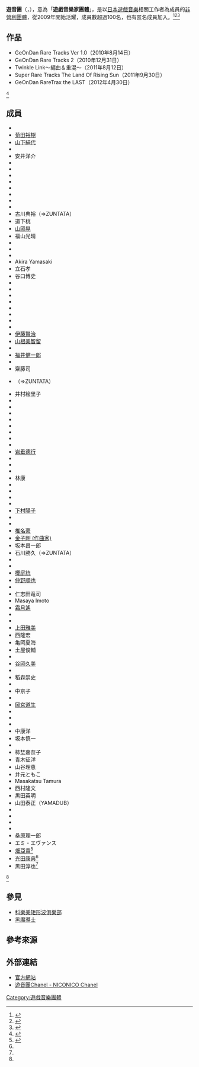 {{refimprove|time=2015-01-20T23:37:40+00:00}}
{{primarysources|time=2015-1-21}}
{{Japanese|japanese=ゲ音団|kana=げおんだん|romaji=Ge-on-dan}}
{{Japanese|japanese=ゲームの音屋の団体|kana=げーむのおとやのだんたい|romaji=Gēmu no oto-ya no dantai}}
'''遊音團'''（{{lang-ja|'''ゲ音団'''}}，{{lang-en|'''GeOnDan'''、'''Video Game Sound Creator's Alliance'''}}），意為「'''遊戲音樂家團體'''」，是以[[日本|日本]][[遊戲音樂|遊戲音樂]]相關工作者為成員的[[非營利機構|非營利團體]]，從2009年開始活耀，成員數超過100名，也有匿名成員加入。<ref>{{cite web|Author=大陸新秩序|title=ゲームミュージッククリエイターの実態を赤裸々に告白？　「4starオーケストラ」トークステージ「ゲ音団のすべらない話」レポート|url=http://www.4gamer.net/games/131/G013125/20111002001/|publisher=4gamer.net|language=ja}}</ref><ref>{{cite web|Author=2083代表の斉藤|title=同じ時代を生きる仲間として - ゲームサウンドクリエイターのあつまり「ゲ音団」との対談|url=http://www.2083.jp/contents/201004geondan/|publisher=株式会社2083|language=ja}}</ref><ref>{{cite web|title=ピアコンズに浜渦氏、ゲ音団からDETUNEまで4star2日目をまとめてリポート！【4starオーケストラ】|url=http://www.famitsu.com/news/201110/04051337.html|publisher=[[Fami通|Fami通]]|language=ja}}</ref>

== 作品 ==
* GeOnDan Rare Tracks Ver 1.0（2010年8月14日）
* GeOnDan Rare Tracks 2（2010年12月31日）
* Twinkle Link～編曲＆重混〜（2011年8月12日）
* Super Rare Tracks The Land Of Rising Sun（2011年9月30日）
* GeOnDan RareTrax the LAST（2012年4月30日）
<ref name="VGMdb">{{cite web|title=GeOnDan - VGMdb|url=http://vgmdb.net/org/626|publisher=vgmdb|language=en}}</ref>

== 成員 ==
{{Div col|cols=4}}
* {{link-ja|竹之内裕治|竹ノ内裕治}}
* [[菊田裕樹|菊田裕樹]]
* [[山下絹代|山下絹代]]
* {{link-ja|WASi303|WASi303}}
* 安井洋介
* {{link-ja|高橋コウタ|高橋コウタ}}
* {{link-ja|海田明里|海田明里}}
* {{link-ja|ヨナオケイシ|ヨナオケイシ}}
* {{link-ja|小林秀聰|小林秀聡}}
* {{link-ja|渡部恭久|渡部恭久}}
* {{link-ja|小渕世子|小渕世子}}
* {{link-ja|梅本龍|梅本竜}}
* {{link-ja|きだしゅんすけ|きだしゅんすけ}}
* 古川典裕（⇒ZUNTATA）
* 道下桃
* [[山岡晃|山岡晃]]
* 福山光晴
* {{link-ja|光吉猛修|光吉猛修}}
* {{link-ja|細江慎治|細江慎治}}
* {{link-ja|中村隆之|中村隆之}}
* Akira Yamasaki
* 立石孝
* 谷口博史
* {{link-ja|葉山宏治|葉山宏治}}
* {{link-ja|並木學|並木学}}
* {{link-ja|山田一法|山田一法}}
* {{link-ja|大久保博|大久保博 (作曲家)}}
* {{link-ja|坂本英城|坂本英城}}
* {{link-ja|古川元亮|古川元亮}}
* {{link-ja|DJサンドウ|DJサンドウ}}
* {{link-ja|佐宗綾子|佐宗綾子}}
* [[伊藤賢治|伊藤賢治]]
* [[山根美智留|山根美智留]]
* {{link-ja|廣野智章|広野智章}}
* [[福井健一郎|福井健一郎]]
* {{link-ja|星野康太|星野康太}}
* 齋藤司
* {{link-ja|土屋昇平|土屋昇平}}（⇒ZUNTATA）
* 井村絵里子
* {{link-ja|小塩広和|小塩広和}}
* {{link-ja|藤門太郎|藤門太郎}}
* {{link-ja|桐岡麻季|桐岡麻季}}
* {{link-ja|成毛美智子|なるけみちこ}}
* {{link-ja|柴田徹也|柴田徹也}}
* {{link-ja|青木佳乃|青木佳乃}}
* {{link-en|内海秀明|Hideaki Utsumi}}
* {{link-ja|田中敬一|田中敬一}}
* [[岩垂德行|岩垂德行]]
* {{link-ja|大熊謙一|大熊謙一}}
* {{link-ja|弘田佳孝|弘田佳孝}}
* {{link-ja|高田雅史|高田雅史}}
* 林康
* {{link-ja|岡素世|岡素世}}
* {{link-ja|增子司|増子司}}
* {{link-ja|宮路一昭|宮路一昭}}
* {{link-ja|花岡拓也|花岡拓也}}
* [[下村陽子|下村陽子]]
* {{link-ja|土屋憲一|土屋憲一}}
* {{link-ja|下田祐|下田祐}}
* [[椎名豪|椎名豪]]
* [[金子剛_(作曲家)|金子剛 (作曲家)]]
* 坂本昌一郎
* 石川勝久（⇒ZUNTATA）
* {{link-ja|小林啓樹|小林啓樹}}
* {{link-en|小林早織|Saori Kobayashi}}
* [[櫻庭統|櫻庭統]]
* [[仲野順也|仲野順也]]
* {{link-ja|いとうけいすけ|いとうけいすけ}}
* 仁志田竜司
* Masaya Imoto
* [[霜月遙|霜月遙]]
* {{link-ja|MANYO|MANYO}}
* {{link-ja|藤後浩之|藤後浩之}}
* [[上田雅美|上田雅美]]
* 西隆宏
* 亀岡夏海
* 土屋俊輔
* {{link-ja|庄司英德|庄司英徳}}
* [[谷岡久美|谷岡久美]]
* {{link-ja|佐藤天平|佐藤天平}}
* 稻森崇史
* {{link-ja|佐藤直之|佐藤直之}}
* 中京子
* {{link-ja|佐野信義|佐野信義}}
* [[岡宮道生|岡宮道生]]
* {{link-ja|荒川憲一|荒川憲一 (作曲家}}
* {{link-pt|内山修作|Shusaku Uchiyama}}
* {{link-ja|中原龍太郎|中原龍太郎}}
* 中康洋
* 坂本慎一
* {{link-ja|相原隆行|相原隆行}}
* 柿埜嘉奈子
* 青木征洋
* 山谷理恵
* 井元ともこ
* Masakatsu Tamura
* 西村隆文
* 黒田英明
* 山田泰正（YAMADUB）
* {{link-ja|清田愛未|清田愛未}}
* {{link-ja|田邊裕詞|田辺裕詞}}
* {{link-ja|佐佐木宏人|佐々木宏人}}
* {{link-ja|川口博史|川口博史}}
* 桑原理一郎
* エミ・エヴァンス
* [[畑亞貴|畑亞貴]]<ref name="t">{{cite web|title=メンバー増えました。古くはコナミの「魂斗羅スピリッツ」等〜近年はゲーム関係は勿論、アニメ、声優、歌手…と活動フィールドの広さは把握出来ません！『畑亜貴』さん。そして光田典康さんのプロキオンスタジオをガッツリ支える『黒田淳也』さんです。宜敷くお願いします。|url=http://ja.favstar.fm/users/GeOnDan/status/22529988277|publisher=遊音團[[推特|推特]]|language=ja|access-date=2015-01-20|archive-url=https://web.archive.org/web/20150121012740/http://ja.favstar.fm/users/GeOnDan/status/22529988277|archive-date=2015-01-21|dead-url=yes}}</ref>
* [[光田康典|光田康典]]<ref name="t" />
* 黑田淳也<ref name="t" />
{{Div col end}}

<ref name="VGMdb" />

== 參見 ==
* [[科樂美矩形波俱樂部|科樂美矩形波俱樂部]]
* [[黑魔導士|黑魔導士]]

== 參考來源 ==
{{Reflist}}

== 外部連結 ==
* [http://archive.today/geondan.jp/ 官方網站]
* [http://ch.nicovideo.jp/ch992 遊音團Chanel - NICONICO Chanel]

[[Category:遊戲音樂團體|Category:遊戲音樂團體]]